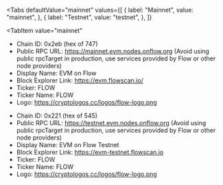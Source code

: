 
<Tabs
 defaultValue="mainnet"
  values={[
    { label: "Mainnet", value: "mainnet", },
    { label: "Testnet", value: "testnet", },
  ]}
>
<TabItem
  value="mainnet"
>

- Chain ID: 0x2eb (hex of 747)
- Public RPC URL: https://mainnet.evm.nodes.onflow.org (Avoid using public rpcTarget in production,
  use services provided by Flow or other node providers)
- Display Name: EVM on Flow
- Block Explorer Link: https://evm.flowscan.io/
- Ticker: FLOW
- Ticker Name: FLOW
- Logo: https://cryptologos.cc/logos/flow-logo.png

</TabItem>
<TabItem
  value="testnet"
>

- Chain ID: 0x221 (hex of 545)
- Public RPC URL: https://testnet.evm.nodes.onflow.org (Avoid using public rpcTarget in production,
  use services provided by Flow or other node providers)
- Display Name: EVM on Flow Testnet
- Block Explorer Link: https://evm-testnet.flowscan.io
- Ticker: FLOW
- Ticker Name: FLOW
- Logo: https://cryptologos.cc/logos/flow-logo.png

</TabItem>
</Tabs>
